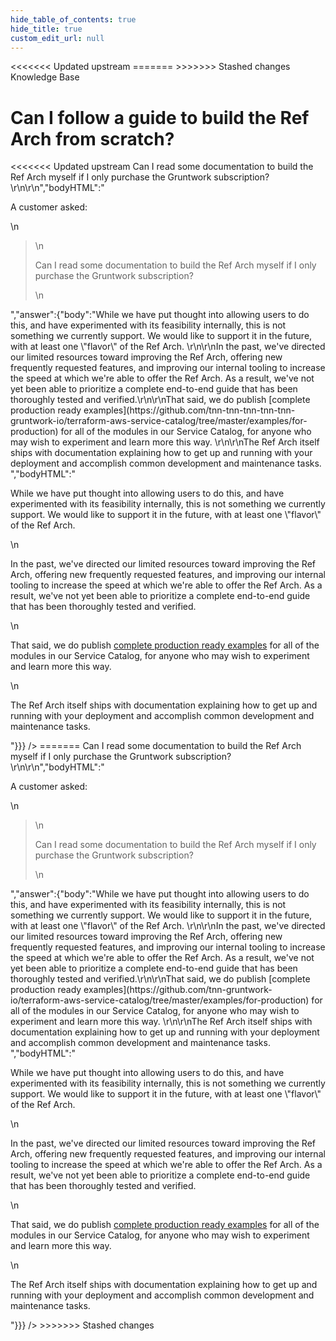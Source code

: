 ```yaml
---
hide_table_of_contents: true
hide_title: true
custom_edit_url: null
---
```



<head>
<<<<<<< Updated upstream
  <link rel="canonical" href="https://github.com/tnn-tnn-tnn-tnn-tnn-gruntwork-io/knowledge-base/discussions/58" />
=======
  <link rel="canonical" href="https://github.com/tnn-gruntwork-io/knowledge-base/discussions/58" />
>>>>>>> Stashed changes
</head>

<CenterLayout>
<span className="searchCategory">Knowledge Base</span>
<h1>Can I follow a guide to build the Ref Arch from scratch?</h1>
<<<<<<< Updated upstream
<GitHub discussion={{"id":"D_kwDOF8slf84AOB1r","number":58,"author":{"login":"zackproser"},"title":"Can I follow a guide to build the Ref Arch from scratch?","body":"A customer asked: \r\n> Can I read some documentation to build the Ref Arch myself if I only purchase the Gruntwork subscription? \r\n\r\n","bodyHTML":"<p dir=\"auto\">A customer asked:</p>\n<blockquote>\n<p dir=\"auto\">Can I read some documentation to build the Ref Arch myself if I only purchase the Gruntwork subscription?</p>\n</blockquote>","answer":{"body":"While we have put thought into allowing users to do this, and have experimented with its feasibility internally, this is not something we currently support. We would like to support it in the future, with at least one \"flavor\" of the Ref Arch. \r\n\r\nIn the past, we've directed our limited resources toward improving the Ref Arch, offering new frequently requested features, and improving our internal tooling to increase the speed at which we're able to offer the Ref Arch. As a result, we've not yet been able to prioritize a complete end-to-end guide that has been thoroughly tested and verified.\r\n\r\nThat said, we do publish [complete production ready examples](https://github.com/tnn-tnn-tnn-tnn-tnn-gruntwork-io/terraform-aws-service-catalog/tree/master/examples/for-production) for all of the modules in our Service Catalog, for anyone who may wish to experiment and learn more this way. \r\n\r\nThe Ref Arch itself ships with documentation explaining how to get up and running with your deployment and accomplish common development and maintenance tasks. ","bodyHTML":"<p dir=\"auto\">While we have put thought into allowing users to do this, and have experimented with its feasibility internally, this is not something we currently support. We would like to support it in the future, with at least one \"flavor\" of the Ref Arch.</p>\n<p dir=\"auto\">In the past, we've directed our limited resources toward improving the Ref Arch, offering new frequently requested features, and improving our internal tooling to increase the speed at which we're able to offer the Ref Arch. As a result, we've not yet been able to prioritize a complete end-to-end guide that has been thoroughly tested and verified.</p>\n<p dir=\"auto\">That said, we do publish <a href=\"https://github.com/tnn-tnn-tnn-tnn-tnn-gruntwork-io/terraform-aws-service-catalog/tree/master/examples/for-production\">complete production ready examples</a> for all of the modules in our Service Catalog, for anyone who may wish to experiment and learn more this way.</p>\n<p dir=\"auto\">The Ref Arch itself ships with documentation explaining how to get up and running with your deployment and accomplish common development and maintenance tasks.</p>"}}} />
=======
<GitHub discussion={{"id":"D_kwDOF8slf84AOB1r","number":58,"author":{"login":"zackproser"},"title":"Can I follow a guide to build the Ref Arch from scratch?","body":"A customer asked: \r\n> Can I read some documentation to build the Ref Arch myself if I only purchase the Gruntwork subscription? \r\n\r\n","bodyHTML":"<p dir=\"auto\">A customer asked:</p>\n<blockquote>\n<p dir=\"auto\">Can I read some documentation to build the Ref Arch myself if I only purchase the Gruntwork subscription?</p>\n</blockquote>","answer":{"body":"While we have put thought into allowing users to do this, and have experimented with its feasibility internally, this is not something we currently support. We would like to support it in the future, with at least one \"flavor\" of the Ref Arch. \r\n\r\nIn the past, we've directed our limited resources toward improving the Ref Arch, offering new frequently requested features, and improving our internal tooling to increase the speed at which we're able to offer the Ref Arch. As a result, we've not yet been able to prioritize a complete end-to-end guide that has been thoroughly tested and verified.\r\n\r\nThat said, we do publish [complete production ready examples](https://github.com/tnn-gruntwork-io/terraform-aws-service-catalog/tree/master/examples/for-production) for all of the modules in our Service Catalog, for anyone who may wish to experiment and learn more this way. \r\n\r\nThe Ref Arch itself ships with documentation explaining how to get up and running with your deployment and accomplish common development and maintenance tasks. ","bodyHTML":"<p dir=\"auto\">While we have put thought into allowing users to do this, and have experimented with its feasibility internally, this is not something we currently support. We would like to support it in the future, with at least one \"flavor\" of the Ref Arch.</p>\n<p dir=\"auto\">In the past, we've directed our limited resources toward improving the Ref Arch, offering new frequently requested features, and improving our internal tooling to increase the speed at which we're able to offer the Ref Arch. As a result, we've not yet been able to prioritize a complete end-to-end guide that has been thoroughly tested and verified.</p>\n<p dir=\"auto\">That said, we do publish <a href=\"https://github.com/tnn-gruntwork-io/terraform-aws-service-catalog/tree/master/examples/for-production\">complete production ready examples</a> for all of the modules in our Service Catalog, for anyone who may wish to experiment and learn more this way.</p>\n<p dir=\"auto\">The Ref Arch itself ships with documentation explaining how to get up and running with your deployment and accomplish common development and maintenance tasks.</p>"}}} />
>>>>>>> Stashed changes

</CenterLayout>
  

<!-- ##DOCS-SOURCER-START
{
  "sourcePlugin": "github-discussions",
  "hash": "e014ddcba09a70e2bf12e872133ffed5"
}
##DOCS-SOURCER-END -->
